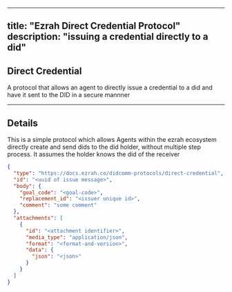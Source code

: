 
---
title: "Ezrah Direct Credential Protocol"
description: "issuing a credential directly to a did"
---


## Direct Credential

A protocol that allows an agent to directly issue a credential to a did and have it sent to the DID in a secure mannner

---

## Details

This is a simple protocol which allows Agents within the ezrah ecosystem directly create and send dids to the did holder, without multiple step process. It assumes the holder knows the did of the receiver

```json filename="direct-credential.json"
{
  "type": "https://docs.ezrah.co/didcomm-protocols/direct-credential",
  "id": "<uuid of issue message>",
  "body": {
    "goal_code": "<goal-code>",
    "replacement_id": "<issuer unique id>",
    "comment": "some comment"
  },
  "attachments": [
    {
      "id": "<attachment identifier>",
      "media_type": "application/json",
      "format": "<format-and-version>",
      "data": {
        "json": "<json>"
      }
    }
  ]
}
```

